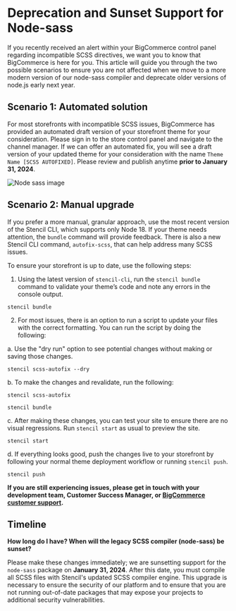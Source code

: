 # Deprecation and Sunset Support for Node-sass

If you recently received an alert within your BigCommerce control panel regarding incompatible SCSS directives, we want you to know that BigCommerce is here for you. This article will guide you through the two possible scenarios to ensure you are not affected when we move to a more modern version of our node-sass compiler and deprecate older versions of node.js early next year.

## Scenario 1: Automated solution

For most storefronts with incompatible SCSS issues, BigCommerce has provided an automated draft version of your storefront theme for your consideration. Please sign in to the store control panel and navigate to the channel manager. If we can offer an automated fix, you will see a draft version of your updated theme for your consideration with the name `Theme Name [SCSS AUTOFIXED]`. Please review and publish anytime **prior to January 31, 2024**.

![Node sass image](https://storage.googleapis.com/bigcommerce-production-dev-center/images/node-sass-autofixed.png "Auto Fix")

## Scenario 2: Manual upgrade

If you prefer a more manual, granular approach, use the most recent version of the Stencil CLI, which supports only Node 18. If your theme needs attention, the `bundle` command will provide feedback. There is also a new Stencil CLI command, `autofix-scss`, that can help address many SCSS issues. 

To ensure your storefront is up to date, use the following steps:

1. Using the latest version of `stencil-cli`, run the `stencil bundle` command to validate your theme’s code and note any errors in the console output.

```shell copy    
stencil bundle
```

2. For most issues, there is an option to run a script to update your files with the correct formatting. You can run the script by doing the following:
   
a. Use the "dry run" option to see potential changes without making or saving those changes.

```shell copy
stencil scss-autofix --dry
```

b. To make the changes and revalidate, run the following:
  
```shell copy
stencil scss-autofix
```

```shell copy
stencil bundle
```

c. After making these changes, you can test your site to ensure there are no visual regressions. Run `stencil start` as usual to preview the site.

```shell copy
stencil start
```
  
d. If everything looks good, push the changes live to your storefront by following your normal theme deployment workflow or running `stencil push`.

```shell copy
stencil push
```

**If you are still experiencing issues, please get in touch with your development team, Customer Success Manager, or [BigCommerce customer support](https://support.bigcommerce.com/s/contact).**

## Timeline

**How long do I have? When will the legacy SCSS compiler (node-sass) be sunset?**

Please make these changes immediately; we are sunsetting support for the `node-sass` package on **January 31, 2024**. After this date, you must compile all SCSS files with Stencil's updated SCSS compiler engine. This upgrade is necessary to ensure the security of our platform and to ensure that you are not running out-of-date packages that may expose your projects to additional security vulnerabilities.
